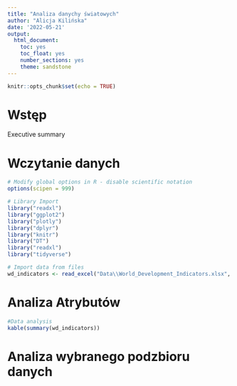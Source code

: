 ```yaml
---
title: "Analiza danychy światowych"
author: "Alicja Kilińska"
date: '2022-05-21'
output: 
  html_document: 
    toc: yes
    toc_float: yes
    number_sections: yes
    theme: sandstone
---
```


```r
knitr::opts_chunk$set(echo = TRUE)

```

# Wstęp

Executive summary

# Wczytanie danych

```r

# Modify global options in R - disable scientific notation
options(scipen = 999)

# Library Import
library("readxl")
library("ggplot2")
library("plotly")
library("dplyr")
library("knitr")
library("DT")
library("readxl")
library("tidyverse")

# Import data from files
wd_indicators <- read_excel("Data\\World_Development_Indicators.xlsx", na=c("", ".."))

```

# Analiza Atrybutów

```r

#Data analysis
kable(summary(wd_indicators))

```

# Analiza wybranego podzbioru danych
